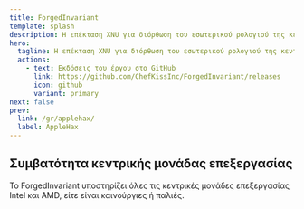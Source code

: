 ```yaml
---
title: ForgedInvariant
template: splash
description: Η επέκταση XNU για διόρθωση του εσωτερικού ρολογιού της κεντρικής μονάδας επεξεργασίας Intel και AMD.
hero:
  tagline: Η επέκταση XNU για διόρθωση του εσωτερικού ρολογιού της κεντρικής μονάδας επεξεργασίας Intel και AMD.
  actions:
    - text: Εκδόσεις του έργου στο GitHub
      link: https://github.com/ChefKissInc/ForgedInvariant/releases
      icon: github
      variant: primary
next: false
prev:
  link: /gr/applehax/
  label: AppleHax
---
```


## Συμβατότητα κεντρικής μονάδας επεξεργασίας

Το ForgedInvariant υποστηρίζει όλες τις κεντρικές μονάδες επεξεργασίας Intel και AMD, είτε είναι καινούργιες ή παλιές.
